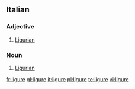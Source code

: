 ==Italian==

===Adjective===
{{it-adj|ligur|e|i}}

# [[Ligurian]]

===Noun===
{{it-noun|ligur|mf|e|i}}

# [[Ligurian]]

[[fr:ligure]]
[[gl:ligure]]
[[it:ligure]]
[[pl:ligure]]
[[te:ligure]]
[[vi:ligure]]
